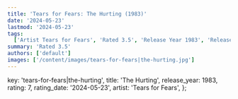 ```yaml
---
title: 'Tears for Fears: The Hurting (1983)'
date: '2024-05-23'
lastmod: '2024-05-23'
tags:
  ['Artist Tears for Fears', 'Rated 3.5', 'Release Year 1983', 'Release Decade 1980']
summary: 'Rated 3.5'
authors: ['default']
images: ['/content/images/tears-for-fears|the-hurting.jpg']
---
```


  key: 'tears-for-fears|the-hurting',
  title: 'The Hurting',
  release_year: 1983,
  rating: 7,
  rating_date: '2024-05-23',
  artist: 'Tears for Fears',
};

<MusicRating data={data} />
